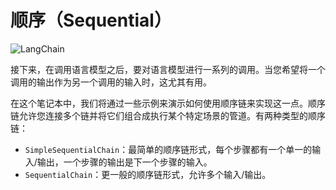 # 顺序（Sequential）

![LangChain](https://pica.zhimg.com/50/v2-56e8bbb52aa271012541c1fe1ceb11a2_r.gif 'LangChain中文网')

接下来，在调用语言模型之后，要对语言模型进行一系列的调用。当您希望将一个调用的输出作为另一个调用的输入时，这尤其有用。

在这个笔记本中，我们将通过一些示例来演示如何使用顺序链来实现这一点。顺序链允许您连接多个链并将它们组合成执行某个特定场景的管道。有两种类型的顺序链：

- `SimpleSequentialChain`：最简单的顺序链形式，每个步骤都有一个单一的输入/输出，一个步骤的输出是下一个步骤的输入。
- `SequentialChain`：更一般的顺序链形式，允许多个输入/输出。


<Example/>
